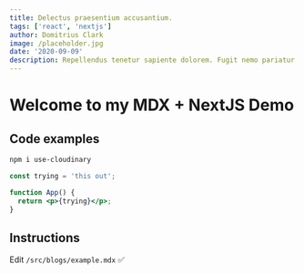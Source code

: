 ```yaml
---
title: Delectus praesentium accusantium.
tags: ['react', 'nextjs']
author: Domitrius Clark
image: /placeholder.jpg
date: '2020-09-09'
description: Repellendus tenetur sapiente dolorem. Fugit nemo pariatur laboriosam repellendus. Beatae repellendus sit excepturi ex repellendus ipsam.
---
```


# Welcome to my MDX + NextJS Demo

## Code examples

```bash
npm i use-cloudinary
```

```jsx
const trying = 'this out';

function App() {
  return <p>{trying}</p>;
}
```

## Instructions

Edit `/src/blogs/example.mdx` ✅
